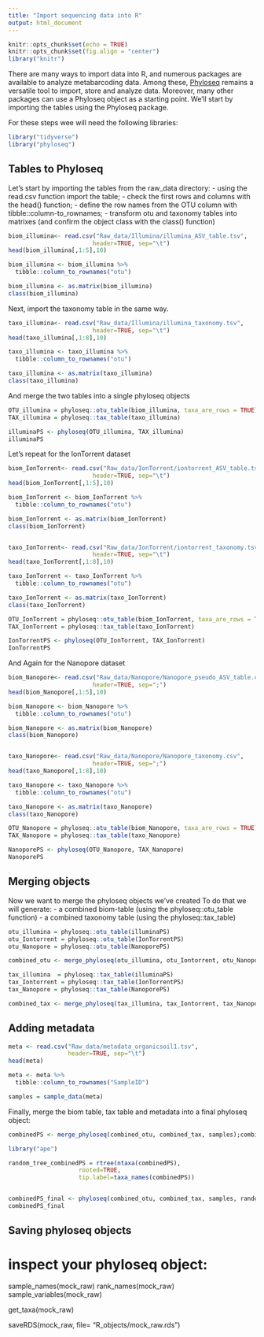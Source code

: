 ```yaml
---
title: "Import sequencing data into R"
output: html_document
---
```


```r
knitr::opts_chunk$set(echo = TRUE)
knitr::opts_chunk$set(fig.align = "center")
library("knitr")
```

There are many ways to import data into R, and numerous packages are available to analyze metabarcoding data. Among these, [Phyloseq](http://www.r-project.org) remains a versatile tool to import, store and analyze data. Moreover, many other packages can use a Phyloseq object as a starting point. We'll start by importing the tables using the Phyloseq package. 

For these steps wee will need the following libraries: 

```r
library("tidyverse")
library("phyloseq")
```

Tables to Phyloseq
----
Let's start by importing the tables from the raw_data directory: 
- using the read.csv function import the table;
- check the first rows and columns with the head() function;
- define the row names from the OTU column with tibble::column-to_rownames;
- transform otu and taxonomy tables into matrixes (and confirm the object class with the class() function)

```r
biom_illumina<- read.csv("Raw_data/Illumina/illumina_ASV_table.tsv", 
                        header=TRUE, sep="\t")
head(biom_illumina[,1:5],10)

biom_illumina <- biom_illumina %>%
  tibble::column_to_rownames("otu") 

biom_illumina <- as.matrix(biom_illumina)
class(biom_illumina)
```

Next, import the taxonomy table in the same way.

```r
taxo_illumina<- read.csv("Raw_data/Illumina/illumina_taxonomy.tsv", 
                        header=TRUE, sep="\t")
head(taxo_illumina[,1:8],10)

taxo_illumina <- taxo_illumina %>%
  tibble::column_to_rownames("otu")

taxo_illumina <- as.matrix(taxo_illumina)
class(taxo_illumina) 
```

And merge the two tables into a single phyloseq objects

```r
OTU_illumina = phyloseq::otu_table(biom_illumina, taxa_are_rows = TRUE)
TAX_illumina = phyloseq::tax_table(taxo_illumina)

illuminaPS <- phyloseq(OTU_illumina, TAX_illumina)
illuminaPS
```

Let's repeat for the IonTorrent dataset 

```r
biom_IonTorrent<- read.csv("Raw_data/IonTorrent/iontorrent_ASV_table.tsv", 
                        header=TRUE, sep="\t")
head(biom_IonTorrent[,1:5],10)

biom_IonTorrent <- biom_IonTorrent %>%
  tibble::column_to_rownames("otu")

biom_IonTorrent <- as.matrix(biom_IonTorrent)
class(biom_IonTorrent)


taxo_IonTorrent<- read.csv("Raw_data/IonTorrent/iontorrent_taxonomy.tsv", 
                        header=TRUE, sep="\t")
head(taxo_IonTorrent[,1:8],10)

taxo_IonTorrent <- taxo_IonTorrent %>%
  tibble::column_to_rownames("otu") 

taxo_IonTorrent <- as.matrix(taxo_IonTorrent)
class(taxo_IonTorrent) 

OTU_IonTorrent = phyloseq::otu_table(biom_IonTorrent, taxa_are_rows = TRUE)
TAX_IonTorrent = phyloseq::tax_table(taxo_IonTorrent)

IonTorrentPS <- phyloseq(OTU_IonTorrent, TAX_IonTorrent)
IonTorrentPS
```

And Again for the Nanopore dataset 

```r
biom_Nanopore<- read.csv("Raw_data/Nanopore/Nanopore_pseudo_ASV_table.csv", 
                        header=TRUE, sep=";")
head(biom_Nanopore[,1:5],10)

biom_Nanopore <- biom_Nanopore %>%
  tibble::column_to_rownames("otu")

biom_Nanopore <- as.matrix(biom_Nanopore)
class(biom_Nanopore)


taxo_Nanopore<- read.csv("Raw_data/Nanopore/Nanopore_taxonomy.csv", 
                        header=TRUE, sep=";")
head(taxo_Nanopore[,1:8],10)

taxo_Nanopore <- taxo_Nanopore %>%
  tibble::column_to_rownames("otu") 

taxo_Nanopore <- as.matrix(taxo_Nanopore)
class(taxo_Nanopore) 

OTU_Nanopore = phyloseq::otu_table(biom_Nanopore, taxa_are_rows = TRUE)
TAX_Nanopore = phyloseq::tax_table(taxo_Nanopore)

NanoporePS <- phyloseq(OTU_Nanopore, TAX_Nanopore)
NanoporePS
```

Merging objects
----

Now we want to merge the phyloseq objects we've created
To do that we will generate:
- a combined biom-table (using the phyloseq::otu_table function)
- a combined taxonomy table (using the phyloseq::tax_table)  

```r
otu_illumina = phyloseq::otu_table(illuminaPS)
otu_Iontorrent = phyloseq::otu_table(IonTorrentPS)
otu_Nanopore = phyloseq::otu_table(NanoporePS)

combined_otu <- merge_phyloseq(otu_illumina, otu_Iontorrent, otu_Nanopore)
```


```r
tax_illumina  = phyloseq::tax_table(illuminaPS)
tax_Iontorrent = phyloseq::tax_table(IonTorrentPS)
tax_Nanopore = phyloseq::tax_table(NanoporePS)

combined_tax <- merge_phyloseq(tax_illumina, tax_Iontorrent, tax_Nanopore)
```

Adding metadata 
----



```r
meta <- read.csv("Raw_data/metadata_organicsoil1.tsv", 
                 header=TRUE, sep="\t")
head(meta)

meta <- meta %>% 
  tibble::column_to_rownames("SampleID")

samples = sample_data(meta)
```

Finally, merge the biom table, tax table and metadata into a final phyloseq object: 

```r
combinedPS <- merge_phyloseq(combined_otu, combined_tax, samples);combinedPS

```


```r
library("ape")

random_tree_combinedPS = rtree(ntaxa(combinedPS), 
                    rooted=TRUE, 
                    tip.label=taxa_names(combinedPS))


combinedPS_final <- phyloseq(combined_otu, combined_tax, samples, random_tree_combinedPS)
combinedPS_final

```
Saving phyloseq objects
----



# inspect your  phyloseq object: 
sample_names(mock_raw)
rank_names(mock_raw)
sample_variables(mock_raw)

get_taxa(mock_raw)

saveRDS(mock_raw, file= "R_objects/mock_raw.rds")














